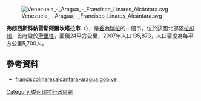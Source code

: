 [[Image:Venezuela_-_Aragua_-_Francisco_Linares_Alcántara.svg|right]]

'''弗朗西斯科納雷斯阿爾坎塔拉市'''（{{lang-es|Municipio Francisco Linares Alcántara}}），是[[委內瑞拉|委內瑞拉]]的一個市，位於該國北部[[阿拉瓜州|阿拉瓜州]]，首府設於[[聖里塔_(委內瑞拉)|聖里塔]]，面積24平方公里，2007年人口135,873，人口密度為每平方公里5,700人。

==參考資料==
*[https://web.archive.org/web/20080218175231/http://franciscolinaresalcantara-aragua.gob.ve/portal-alcaldias/ franciscolinaresalcantara-aragua.gob.ve] {{es icon}}

{{Venezuela-geo-stub}}
[[Category:委內瑞拉行政區劃|Category:委內瑞拉行政區劃]]